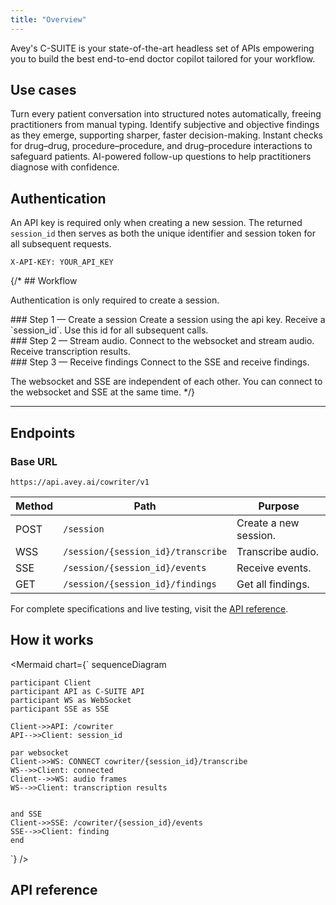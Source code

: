 ```yaml
---
title: "Overview"
---
```




Avey's C-SUITE is your state-of-the-art headless set of APIs empowering you to build the best end-to-end doctor copilot tailored for your workflow.


## Use cases
<Cards className="grid grid-cols-2">
<Card title="Real-time medical documentation">
Turn every patient conversation into structured notes automatically, freeing practitioners from manual typing.  
</Card>

<Card title="Clinical insights">
Identify subjective and objective findings as they emerge, supporting sharper, faster decision-making.  
</Card>


<Card title="Medical adjudication (Coming Soon)">
Instant checks for drug–drug, procedure–procedure, and drug–procedure interactions to safeguard patients.  
</Card>

<Card title="Smarter diagnosis (Coming Soon)">
AI-powered follow-up questions to help practitioners diagnose with confidence.  
</Card>
</Cards>

## Authentication

An API key is required only when creating a new session. The returned `session_id`
 then serves as both the unique identifier and session token for all subsequent requests.

```http
X-API-KEY: YOUR_API_KEY
```

{/* ## Workflow



  <Callout type="info">Authentication is only required to create a session.</Callout>

<div className="fd-steps">
  <div className="fd-step">
    <div className="fd-step-content">
### Step 1 — Create a session
Create a session using the api key.  
Receive a `session_id`. Use this id for all subsequent calls.
    </div> 
  </div>
    <div className="fd-step">
    <div className="fd-step-content">
### Step 2 — Stream audio.
Connect to the websocket and stream audio.
Receive transcription results.
    </div> 
  </div>
    <div className="fd-step">
    <div className="fd-step-content">
### Step 3 — Receive findings
Connect to the SSE and receive findings.  
    </div>
  </div>
</div>

<Callout type="info">The websocket and SSE are independent of each other. You can connect to the websocket and SSE at the same time.</Callout> */}

---

## Endpoints

### Base URL

```
https://api.avey.ai/cowriter/v1
```

| Method | Path                      | Purpose |
|--------|----------------------------|---------|
| POST   | `/session`             | Create a new session. |
| WSS   | `/session/{session_id}/transcribe`            | Transcribe audio. |
| SSE   | `/session/{session_id}/events`            | Receive events. |
| GET   | `/session/{session_id}/findings`            | Get all findings. |

For complete specifications and live testing, visit the 
<a href="#api-reference" 
className="underline decoration-current hover:text-av-gray-500 hover:decoration-av-gray-500 transition-colors duration-300">API reference</a>.


## How it works

<Mermaid
  chart={`
sequenceDiagram

    participant Client
    participant API as C-SUITE API
    participant WS as WebSocket 
    participant SSE as SSE 

    Client->>API: /cowriter
    API-->>Client: session_id

    par websocket
    Client->>WS: CONNECT cowriter/{session_id}/transcribe
    WS-->>Client: connected
    Client-->>WS: audio frames
    WS-->>Client: transcription results


    and SSE
    Client->>SSE: /cowriter/{session_id}/events
    SSE-->>Client: finding
    end
`}
/>




## API reference
<Cards className="grid grid-cols-3 ">
  <Card
      className="flex items-center gap-2 group transition-all duration-300 hover:[&>div]:bg-fd-info [&>div]:transition-all [&>div]:duration-300"
      href="/cowriter/createSession" title="Create session"
  />
  <Card className="flex items-center gap-2 group transition-all duration-300 hover:[&>div]:bg-fd-info [&>div]:transition-all [&>div]:duration-300" 
    href="/cowriter/websocket" title="Speech WebSocket"
  />
  <Card
    className="flex items-center gap-2 group transition-all duration-300 hover:[&>div]:bg-fd-info [&>div]:transition-all [&>div]:duration-300"
    href="/cowriter/sse" title="Notifications SSE"
  />
  <Card
    className="flex items-center gap-2 group transition-all duration-300 hover:[&>div]:bg-fd-info [&>div]:transition-all [&>div]:duration-300"
    href="/cowriter/getFindings" title="Get findings"
  />
</Cards>
